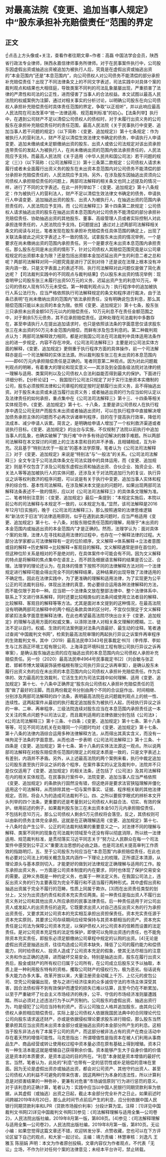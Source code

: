 # 对最高法院《变更、追加当事人规定》中“股东承担补充赔偿责任”范围的界定
## 正文
☝点击上方头像或+关注，查看作者往期文章~作者：高磊 中国法学会会员，陕西省行政法专业律师，陕西永嘉信律师事务所律师。对于在民事案件执行中，公司股东因虚假出资或抽逃出资被追加为被执行人后，究竟是在虚假出资或抽逃出资的“本金范围内”还是“本息范围内”，向公司债权人对公司债务不能清偿的部分承担补充赔偿责任？出现了不同法律条文上的不同文字表述，司法实践中对具体个案的裁判观点和结果也大相径庭，导致类案不同判的司法乱象屡屡出现，严重损害了法律的严肃性和司法的公正性，进而侵害了当事人的合法权益。本文试图以最高人民法院的权威案例为注脚，通过对相关事实的分析讨论，以明确公司股东在向公司债权人承担补充赔偿责任时具体责任范围的界定，争取“以正视听”，并以此响应最高人民法院在司法改革中“统一法律适用、规范裁判标准”的初心。【法条列举】执行中，在遇到公司财产不足以清偿公司债权人的债权时，对于未履行出资义务的公司股东在承担补充赔偿责任时的责任范围，最高人民法院《关于民事执行中变更、追加当事人若干问题的规定》（以下简称：《变更、追加规定》）第十七条规定：作为被执行人的营利法人，财产不足以清偿生效法律文书确定的债务，申请执行人申请变更、追加未缴纳或未足额缴纳出资的股东、出资人或依公司法规定对该出资承担连带责任的发起人为被执行人，在尚未缴纳出资的范围内依法承担责任的，人民法院应予支持。而最高人民法院《关于适用〈中华人民共和国公司法〉若干问题的规定（三）》（以下简称：《公司法解释三》）第十三条第二款规定：公司债权人请求未履行或者未全面履行出资义务的股东在未出资本息范围内对公司债务不能清偿的部分承担补充赔偿责任的，人民法院应予支持。另外，在涉及股东因抽逃出资须向公司债权人承担赔偿责任的问题上，两部司法解释的相关条文也同上述提及的情况一样，进行了不同的文字表述。在此一并列举如下：《变更、追加规定》第十八条规定：作为被执行人的营利法人，财产不足以清偿生效法律文书确定的债务，申请执行人申请变更、追加抽逃出资的股东、出资人为被执行人，在抽逃出资的范围内承担责任的，人民法院应予支持。而《公司法解释三》第十四条第二款规定：公司债权人请求抽逃出资的股东在抽逃出资本息范围内对公司债务不能清偿的部分承担补充赔偿责任、协助抽逃出资的其他股东、董事、高级管理人员或者实际控制人对此承担连带责任的，人民法院应予支持。【问题提出】通过对上述两部司法解释相关条文的阅读与对比，笔者发现在股东承担补充赔偿责任具体范围的确定上，出现了关联法条彼此之间文字表述上不一致的情况。试拿股东未出资的情况举例，一个是要求在尚未缴纳出资的范围内承担责任。另一个是要求在未出资本息范围内承担责任。那么股东在同是未出资的情形下，针对公司债权人其赔偿范围究竟是以公司章程规定的出资额本金为限？还是包括出资额本金加迟延出资产生的利息二者之总和呢？两部司法解释对同一问题究竟是进行了区别对待？还是说在法理上根本没有冲突内涵一致，只是文字表面上的表述不同、执行司法解释对此问题仅是做了简化表达呢？【司法裁判实践中的不同观点与裁判结果】仍以股东未出资的情况举例：现查明甲公司股东张三未履行出资50万元的义务，迟延出资产生的利息10万元，甲公司的债权人现有55万元未受偿。第一种裁判观点认为：执行程序中的追加被执行人系公法行为，应当严格依照执行司法解释规定的条文和程序进行裁决，由于法条已表明“在尚未缴纳出资的范围内”依法承担责任，没有明确说包含利息，那么其赔偿范围只能以未出资的本金为限。依照《变更、追加规定》）第十七条，股东张三只承担未出资金额50万元以内的赔偿责任，10万元利息不在责任金额范围之中，对于剩余5万元债务，其不应承担赔偿责任。这种处理在司法裁判中多数存在，甚至申请执行人在提出追加请求时，也只是依照该法条的字面意思仅请求股东张三在未出资的50万元本金范围内赔偿，而鲜有涉及包含利息的。第二种裁判观点认为：两部司法解释效力相同，都是对我国公司法在司法裁判中具体适用法条作出的进一步规定，内容不存在冲突。《公司法司法解释三》主要是对公司法实体方面的解释，《变更、追加规定》更侧重于执行程序方面的具体操作，前一个司法解释亦是后一个司法解释的实体法法源。所以裁判股东张三在未出资的本息范围内——即60万元内承担赔偿责任是正确的。笔者同意第二种观点。因为对此问题裁判观点的明晰，有着重大的理论和现实意义——其涉及到全国各级法院对法律的统一理解与适用、类案同判以及公司债权人合法利益能否得到最大的保护。下面进行详细分析。【分析论证】一、我国现行公司法只规定了对于实行注册资本实缴制的公司，股东必须按照法律和公司章程的规定按时足额履行出资义务，且不得抽逃出资。对于股东未出资或未适当履行出资义务；或者抽逃出资的行为应当如何认定以及法律责任的如何承担，重点集中在《公司法司法解释三》第十三、十四条等相关实体规范中。《变更、追加规定》第十七、十八条，主要是讲公司债权人在执行程序中遇见公司无财产而股东未出资或者抽逃出资时，可以在执行程序中直接解决增加债务承担主体的问题而不必再次诉诸审判程序，目的在于提高执行效率，降低司法成本、减少申请人诉累。简言之，是明确给申请人增加了一个权利救济渠道或者说执行目标。《变更、追加规定》的出台与实施，不仅规制了法院以前执行中追加当事人的乱象，也确实破解了“执行难”中许多有待迫切解决的棘手难题。所以两部司法解释在本文探讨的问题上的立法本意和目的并不矛盾，且相辅相成，互为补充。况且基于“特别法优于一般法”的基本法学原理，笔者认为《公司法司法解释三》对于《变更、追加规定》来说是“特别法”与“一般法”的关系。《公司法司法解释三》全文专注于公司法具体条文在司法实践中的具体运用，而《变更、追加规定》则是不仅包含了涉及公司股东虚假出资和抽逃出资、合伙企业、独资企业、机关法人等等追加被执行人的实体问题，还涉及关于对法院追加行为的复议、执行异议之诉等权利救济的程序问题，可以说是有关于执行中变更、追加当事人实体和程序的综合性、基本性司法解释。在涉及解决本文提出的问题时，如果出现两部司法解释法条表述不一致的情形，应以对《公司法司法解释三》的具体条文理解为准。二、笔者特别注意到：《变更、追加规定》最后一条提到：“本规定实施后，本院以前公布的司法解释与本规定不一致的，以本规定为准。”显然，该司法解释是2016年12月1日实施的，晚于《公司法司法解释三》，那么按照通常的法律思维逻辑和“新法优于旧法”的法律适用原则，似乎在遇到此类问题时，应当严格适用《变更、追加规定》第十七、十八条，对股东赔偿责任范围的理解，局限于“未出资的本金范围内或抽逃出资的本金范围内”才是正确的。然而，法理学认为：面对具体个案的处理，法律人在寻找和适用法律的过程中，也存在一个解释法律的过程。大部分法学家都认可法律解释有一定的位阶顺序，文义解释→体系解释→立法者意图或目的解释→历史解释→比较解释→客观目的解释。文义解释通常是排在首位的，但这种位阶关系是相对的不是绝对的，在具体案件中可能会有不同。因为文义解释的特点是将解释的焦点集中在语言上，而不顾及根据语言解释的结果是否公正、合理。法理学的理论还认为，在具体的情景下按照不同的法律解释方法对同一个法律规定进行解释可能会得出完全不同的解释结果，这种结果的出现导致了法律适用的不确定性。因此在法律实践中，为了更准确的理解和适用法律，为了实现更为公平公正的司法裁判目标，体现出法律的真意，势必要综合运用各种法律解释的方法，而不能仅限于其中一种。应当把一个法律条文放在整部法律中、整个法律体系中、联系上下文进行体系解释，同时还要比较相类似的法条间或使用立法者目的解释、比较解释、客观目的解释等等方法。尤其是面对本文提到的这种情况，在最高法院没有明确两部司法解释中的两个相近条款具体的区分时，不宜仅仅限定于文义解释即紧扣法条字面意思解释法律。在此也希望最高法院尽快出台关于《变更、追加规定》的理解与适用方面的权威文集，以涤除法律人对相关条文理解的模糊。三、徒法不足以自行。权威、生效的司法案例是对法条内涵最好、最生动的诠释。笔者通过查阅“中国裁判文书网”，检索到最高法院审理的两起执行异议之诉案件再审程序的生效裁判文书，其中（2019）最高法民申3343号民事裁定书[1]（李传厚、李如生与江苏涵正环境工程有限公司、上海泽芸环境科技工程有限公司执行异议之诉再审案），是确认股东抽逃出资的应在抽逃出资的本息范围内向公司债权人承担补充赔偿责任。另一份（2020）最高法民申4964号民事裁定书[2]（刘会敏与张正君、邯郸市博大玻璃装饰装修福根有限公司执行异议之诉再审案），是确认股东未履行出资义务的应在未出资的本息范围内向公司债权人承担补充赔偿责任。作为实体的、效力最高的生效裁判，它活生生的为司法实践中如何理解、适用《变更、追加规定》第十七、十八条中正确界定“股东向公司债权人承担补充赔偿责任的范围”做了最好的注脚。而且两份裁定书分别由两个不同的合议庭作出、时间相继、分别涉及两部司法解释的四个法条，表明最高法院在此问题裁判观点上的统一性、连续性。这两起案件从最初的执行裁定追加股东为被执行人起，历经执行异议之诉的一审、二审、再审程序，三级法院连续对股东应当在本息范围内承担责任这一本文关注的焦点问题予以司法认定，而且裁判适用的法律依据分别包括《公司法》；《公司法司法解释三》第十三条、十四条；《变更、追加规定》第十七条、第十八条等等，可见不同司法机关在处理同一个问题时均对《变更、追加规定》第十七条、第十八条的法律内涵综合运用多种法律解释方法，从而得出其真实含义，而没有一味拘泥于法条的字面意思。从而也进一步表明《公司法司法解释三》第十三条、十四条是《变更、追加规定》第十七条、第十八条的实体法法源这一观点。所以说两部司法解释在对股东赔偿责任范围的限定上的规定本质是一致的，只是文字表述上有差别，内涵并不矛盾。另外，从上述最高法院的两个案例来看，执行中裁定追加公司股东直至执行异议之诉的各个程序，在案件事实的认定及裁判中，法院并不只是仅仅适用了《变更、追加规定》的相关法条，还包括了《公司法》及其司法解释在内的相关实体规范。在民事执行案件中，法院变更、追加当事人应当严格依照《变更、追加规定》的条款执行固然没有错，但这绝非是要求法官狭隘理解并僵化适用这个司法解释，从而排除其他一切与案件事实、证据、程序相关联的其他法律规定。否则，将会人为的造成司法裁判不公。四、之所以要抠字眼式的辨析本文开头列举的四个法条，更重要的还是考量到对公司债权人利益合法、切实、有效的保护。继用前述的例子，如果裁判股东张三在未出资本金50万元内承担赔偿责任，不包括利息10万元，那么公司债权人剩余5万元债权将会落空。反之，其债权则可以由新的债务主体完全承担。这就是在正确理解适用《变更、追加规定》第十七、十八条时会产生公平、公正的司法裁判结果的重要意义之一。对法律不同的理解与解释、类案不同判的现象在司法裁判领域至今还没有得以彻底消除，所以统一法律适用、规范裁判标准，是贯彻落实习近平同志关于“努力让人民群众在每一个司法案件中感受到公平正义”重要法治思想的必由之路，也是司法机关提高审判工作质效的指路明灯。五、至于公司股东为何应当在“本息范围”内承担赔偿责任，在此也有必要对公司法上的相关概念及其内涵作一下理论上的梳理。正所谓正本清源，从理论源头与基本原则切入，才能更好的做到对法律规定正确理解与适用的工作。股东承担出资义务，一方面是公司资本制度的内在要求，同时也体现了保护交易安全的需要。这种义务既是一种约定义务，也属于一种法定义务。在我国公司法上，违反出资义务的行为主要表现为完全不履行和不适当履行两种形式。其中虚假出资和抽逃出资属于完全不履行的范畴，性质上同属于欺诈。[3]而在出资责任类型的划分上，又分为出资违约责任和资本充实责任两类。前一种责任是指出资人不履行出资义务对公司和其他出资人所应承担的民事法律责任。后一种责任适用于对公司出资人或发起人的出资责任的追究。它既要求出资人对自己违反出资义务的行为承担出资责任，又要求其对公司资本的充实相互承担出资担保责任。资本充实责任源于资本充实原则，其要求公司存续期间应经常保持与其资本额相当的资产。资本充实责任是公司法为保障公司资本充足，以保护债权人对公司资本的信赖而设置的法定责任。是对公司资本充足性的法定性保护，即使可以免除出资违约责任，也不能免除资本充实责任，即股东必须足额缴纳公司章程中规定的认购的出资。[4]无论是虚假出资还是抽逃出资，往往均造成公司资本缺失，降低了公司的履约能力和偿债能力，同时给债权人、投资人造成了公司资本充足的假象，使其无法尽相当的注意义务和作出正确的选择，进而破坏交易安全。特别是抽逃出资，股东在履行出资义务后，股金或财产的所有权已归属于公司所有，在公司成立后股东又予以抽取，本质上是一种利用股东特有的资格，攫取公司财产的侵权行为，极为恶劣。俗话说有多大能力办多大事。改革开放以来，大量注册资金动辄上千万、上亿元的皮包公司、空壳公司偏偏出现，使与之进行经济往来的众多诚信守法的市场主体深受其害，因合法债权得不到有效保护而遭受的损失已难以估算，且至今仍在不断累加，以至于严重破坏了社会主义市场经济的秩序，公平、守信的市场经济准则屡遭践踏。所以必须对上述违法行为予以严厉制约。公司股东的虚假出资、抽逃出资行为，均是侵犯了公司应当持有的资产。否认公司独立人格并追加股东，由其向公司债权人承担相应赔偿责任，实际上是公司债权人依据我国民法典中的合同理论代位公司向股东请求返还财产，亦或是依据侵权理论要求股东进行赔偿，那么股东当然要承担其应当出资而未出资本金部分或是抽逃出资的本金部分所产生的利息。这相当于股东非法占有了本属于公司的资产，而这部分被非法占有的资产在商业活动中存在着天然的增值可能性。马克思指出：所谓增值性是指资本在被人们利用从事商品生产、商品经营或转让使用权过程中资本量必须在原有基础上得到增殖。资本只有一种生活本能这就是增殖自己获得剩余价值。资本能够产生大于自身价值的价值这是资本的本质要求，是资本运动的目的所在。“利息”本身就是资本增值的最好代言。当然，笔者认为，此处的“利息”也带有一定的惩罚性或补足赔偿的意味在里面。因为无论是虚假出资亦或抽逃出资，都会对公司资产、其他守约出资人、甚至公司债权人的利益不可避免的带来伤害，因这两种行为本身的违法性，所以计算利息是对损害结果的一种弥补，更兼有对危害“市场诚信原则”行为进行惩罚的意义。对于该利息的正确计算，笔者认为：实践中应当以中国人民银行同期贷款利率为依据，从其虚假（或抽逃）出资之日起，截止本金部分完全补齐之日止。如果前述时间跨越2019年8月20日，那么此时间节点前后产生的利息，应分别依据中国人民银行同期贷款利率和LPR（贷款市场报价利率）分段计算为宜。注释：[1]详见中国裁判文书网[2]详见中国裁判文书网[3]参见：《司法解释理解与适用全集—公司卷2》，人民法院出版社编，2019年8月第一版，第808页。[4]参见：《司法解释理解与适用全集—公司卷2》，人民法院出版社编，2019年8月第一版，第810页。无讼小编：如果您觉得这篇文章还不错，欢迎转发分享、点赞收藏，您也可以在下方评论区留下自己的观点，和大家一起讨论。主编：靖力责编：林慧审核：刘逸凡 王雅玉 陈丽娟 声明：本文为作者原创投稿，文章内容仅为作者观点，不代表「无讼」立场，不作为针对任何个案的法律意见；未经本平台许可，禁止转载。